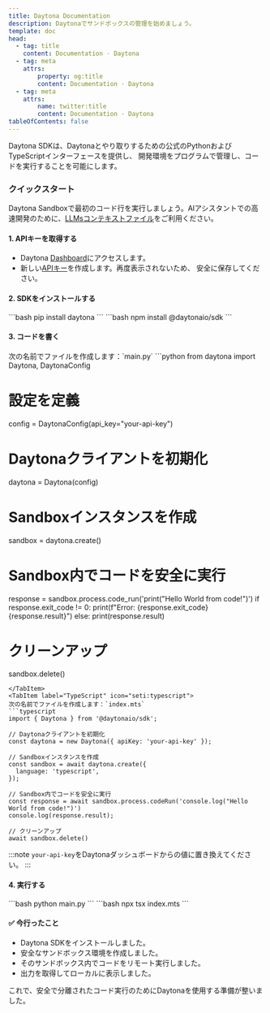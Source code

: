 ```yaml
---
title: Daytona Documentation
description: Daytonaでサンドボックスの管理を始めましょう。
template: doc
head:
  - tag: title
    content: Documentation · Daytona
  - tag: meta
    attrs:
        property: og:title
        content: Documentation · Daytona
  - tag: meta
    attrs:
        name: twitter:title
        content: Documentation · Daytona
tableOfContents: false
---
```



Daytona SDKは、Daytonaとやり取りするための公式のPythonおよびTypeScriptインターフェースを提供し、
開発環境をプログラムで管理し、コードを実行することを可能にします。

### クイックスタート

Daytona Sandboxで最初のコード行を実行しましょう。AIアシスタントでの高速開発のために、[LLMsコンテキストファイル](/docs/getting-started#additional-examples)をご利用ください。

#### 1. APIキーを取得する

- Daytona [Dashboard](https://app.daytona.io/dashboard)にアクセスします。
- 新しい[APIキー](https://app.daytona.io/dashboard/keys)を作成します。再度表示されないため、
安全に保存してください。

#### 2. SDKをインストールする

<Tabs syncKey="language">
  <TabItem label="Python" icon="seti:python">
  ```bash
  pip install daytona
  ```
  </TabItem>
  <TabItem label="TypeScript" icon="seti:typescript">
  ```bash
  npm install @daytonaio/sdk
  ```
  </TabItem>
</Tabs>

#### 3. コードを書く

<Tabs syncKey="language">
  <TabItem label="Python" icon="seti:python">
  次の名前でファイルを作成します：`main.py`
  ```python
  from daytona import Daytona, DaytonaConfig

# 設定を定義

  config = DaytonaConfig(api_key="your-api-key")

# Daytonaクライアントを初期化

  daytona = Daytona(config)

# Sandboxインスタンスを作成

  sandbox = daytona.create()

# Sandbox内でコードを安全に実行

  response = sandbox.process.code_run('print("Hello World from code!")')
  if response.exit_code != 0:
    print(f"Error: {response.exit_code} {response.result}")
  else:
      print(response.result)
  
# クリーンアップ

  sandbox.delete()

  ```
  </TabItem>
  <TabItem label="TypeScript" icon="seti:typescript">
  次の名前でファイルを作成します：`index.mts`
  ```typescript
  import { Daytona } from '@daytonaio/sdk';

  // Daytonaクライアントを初期化
  const daytona = new Daytona({ apiKey: 'your-api-key' });

  // Sandboxインスタンスを作成
  const sandbox = await daytona.create({
    language: 'typescript',
  });

  // Sandbox内でコードを安全に実行
  const response = await sandbox.process.codeRun('console.log("Hello World from code!")')
  console.log(response.result);

  // クリーンアップ
  await sandbox.delete()
  ```

  </TabItem>
</Tabs>

:::note
`your-api-key`をDaytonaダッシュボードからの値に置き換えてください。
:::

#### 4. 実行する

<Tabs syncKey="language">
  <TabItem label="Python" icon="seti:python">
  ```bash
  python main.py
  ```
  </TabItem>
  <TabItem label="TypeScript" icon="seti:typescript">
  ```bash
  npx tsx index.mts
  ```
  </TabItem>
</Tabs>

#### ✅ 今行ったこと

- Daytona SDKをインストールしました。
- 安全なサンドボックス環境を作成しました。
- そのサンドボックス内でコードをリモート実行しました。
- 出力を取得してローカルに表示しました。

これで、安全で分離されたコード実行のためにDaytonaを使用する準備が整いました。

<ExploreMore />
